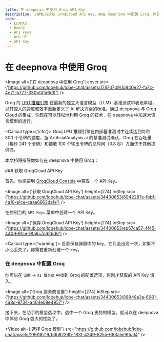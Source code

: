 ```yaml
---
title: 在 deepnova 中使用 Groq API Key
description: 了解如何获取 GroqCloud API Key，并在 deepnova 中配置 Groq，体验 Groq 强大的性能。
tags:
  - LLAMA3
  - Qwen2
  - API keys
  - Web UI
  - API Key
---
```


# 在 deepnova 中使用 Groq

<Image alt={'在 deepnova 中使用 Groq'} cover src={'https://github.com/lobehub/lobe-chat/assets/17870709/1d840e27-fa74-4e71-b777-330bf41d6dff'} />

Groq 的 [LPU 推理引擎](https://wow.groq.com/news_press/groq-lpu-inference-engine-leads-in-first-independent-llm-benchmark/) 在最新的独立大语言模型（LLM）基准测试中表现卓越，以其惊人的速度和效率重新定义了 AI 解决方案的标准。通过 deepnova 与 Groq Cloud 的集成，你现在可以轻松地利用 Groq 的技术，在 deepnova 中加速大语言模型的运行。

<Callout type={'info'}>
  Groq LPU 推理引擎在内部基准测试中连续达到每秒 300 个令牌的速度，据 ArtificialAnalysis.ai
  的基准测试确认，Groq 在吞吐量（每秒 241 个令牌）和接收 100 个输出令牌的总时间（0.8
  秒）方面优于其他提供商。
</Callout>

本文档将指导你如何在 deepnova 中使用 Groq：

<Steps>
  ### 获取 GroqCloud API Key

  首先，你需要到 [GroqCloud Console](https://console.groq.com/) 中获取一个 API Key。

  <Image alt={'获取 GroqCloud API Key'} height={274} inStep src={'https://github.com/lobehub/lobe-chat/assets/34400653/6942287e-fbb1-4a10-a1ce-caaa6663da1e'} />

  在控制台的 `API Keys` 菜单中创建一个 API Key。

  <Image alt={'保存 GroqCloud API Key'} height={274} inStep src={'https://github.com/lobehub/lobe-chat/assets/34400653/eb57ca57-4f45-4409-91ce-9fa9c7c626d6'} />

  <Callout type={'warning'}>
    妥善保存弹窗中的 key，它只会出现一次，如果不小心丢失了，你需要重新创建一个 key。
  </Callout>

  ### 在 deepnova 中配置 Groq

  你可以在 `设置` -> `AI 服务商` 中找到 Groq 的配置选项，将刚才获取的 API Key 填入。

  <Image alt={'Groq 服务商设置'} height={274} inStep src={'https://github.com/lobehub/lobe-chat/assets/34400653/88948a3a-6681-4a8d-9734-a464e09e4957'} />
</Steps>

接下来，在助手的模型选项中，选中一个 Groq 支持的模型，就可以在 deepnova 中体验 Groq 强大的性能了。

<Video alt={'选择 Groq 模型'} src="https://github.com/lobehub/lobe-chat/assets/28616219/b6b8226b-183f-4249-8255-663a5e9f5af4" />
